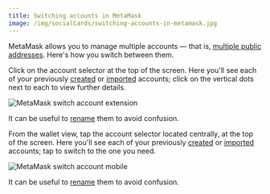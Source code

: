 ```yaml
---
title: Switching accounts in MetaMask
image: /img/socialCards/switching-accounts-in-metamask.jpg
---
```



<CustomLayout />


MetaMask allows you to manage multiple accounts — that is, [multiple public addresses](/managing-my-wallet/using-metamask/whats-the-difference-between-a-wallet-and-an-account-). Here's how you switch between them.

<Tabs>

<TabItem value="Extension" label="Extension">

Click on the account selector at the top of the screen. Here you'll see each of your previously [created](/managing-my-wallet/accounts-and-addresses/how-to-add-accounts-in-your-wallet) or [imported](/managing-my-wallet/accounts-and-addresses/what-are-imported-accounts-) accounts; click on the vertical dots next to each to view further details.

<div class="center-container">
  <div class="img-small">
    <img
      src={
        require("../../../img/managing-my-wallet/accounts-and-addresses/switching-accounts-in-metamask/MetaMask_switch_account_extension.gif")
          .default
      }
      alt="MetaMask switch account extension"
    />
  </div>
</div>

It can be useful to [rename](/managing-my-wallet/accounts-and-addresses/how-do-i-change-my-account-name-) them to avoid confusion.

</TabItem>

<TabItem value="Mobile" label="Mobile">

From the wallet view, tap the account selector located centrally, at the top of the screen. Here you'll see each of your previously [created](/managing-my-wallet/accounts-and-addresses/how-to-add-accounts-in-your-wallet) or [imported](/managing-my-wallet/accounts-and-addresses/what-are-imported-accounts-) accounts; tap to switch to the one you need.

<div class="center-container">
  <div class="img-small">
    <img
      src={
        require("../../../img/managing-my-wallet/accounts-and-addresses/switching-accounts-in-metamask/MetaMask_switch_account_mobile.gif")
          .default
      }
      alt="MetaMask switch account mobile"
    />
  </div>
</div>

It can be useful to [rename](/managing-my-wallet/accounts-and-addresses/how-do-i-change-my-account-name-) them to avoid confusion.

</TabItem>

</Tabs>
